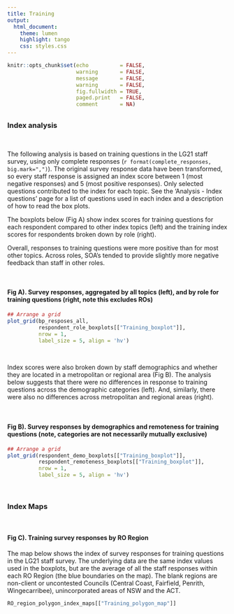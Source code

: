 ```yaml
---
title: Training
output: 
  html_document:
    theme: lumen           
    highlight: tango
    css: styles.css
---
```



```r

knitr::opts_chunk$set(echo          = FALSE, 
                      warning       = FALSE, 
                      message       = FALSE, 
                      warning       = FALSE, 
                      fig.fullwidth = TRUE, 
                      paged.print   = FALSE, 
                      comment       = NA)

```



## {.tabset .tabset-fade}

### Index analysis

\

The following analysis is based on training questions in the LG21 staff survey, using only complete responses 
(`r format(complete_responses, big.mark=",")`). The original survey response data have been  transformed, so every
staff response is assigned an index score between 1 (most negative responses) and 5 (most positive responses). Only selected questions contributed to the index for each topic. See the 'Analysis - Index questions' page for a list of questions used in each index and a description of how to read the box plots.

The boxplots below (Fig A) show index scores for training questions for each respondent compared to other index topics (left) and the training index scores for respondents broken down by role (right).

Overall, responses to training questions were more positive than for most other topics. Across roles, SOA's tended to provide slightly more negative feedback than staff in other roles. 

\

#### **Fig A). Survey responses, aggregated by all topics (left), and by role for training questions (right, note this excludes ROs)**

```r

## Arrange a grid
plot_grid(bp_resposes_all, 
          respondent_role_boxplots[["Training_boxplot"]],
          nrow = 1,
          label_size = 5, align = 'hv')
```


\

Index scores were also broken down by staff demographics and whether they are located in a metropolitan or regional area (Fig B). The analysis below suggests that there were no differences in response to training questions across the demographic categories (left). And, similarly, there were also no differences across metropolitan and regional areas (right).

\

#### **Fig B). Survey responses by demographics and remoteness for training questions (note, categories are not necessarily mutually exclusive)**

```r

## Arrange a grid
plot_grid(respondent_demo_boxplots[["Training_boxplot"]], 
          respondent_remoteness_boxplots[["Training_boxplot"]],
          nrow = 1,
          label_size = 5, align = 'hv')


```


\


### Index Maps

\

#### **Fig C). Training survey responses by RO Region**

The map below shows the index of survey responses for training questions in the LG21 staff survey. The underlying data are the same index
values used in the boxplots, but are the average of all the staff responses within each RO Region (the blue boundaries on the map). The blank regions are non-client or uncontested Councils (Central Coast, Fairfield, Penrith, Wingecarribee), unincorporated areas of NSW and the ACT.  

```r

RO_region_polygon_index_maps[["Training_polygon_map"]]

```



